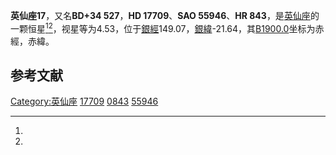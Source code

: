 {{Starbox begin
| name = 英仙座17
}}
{{Starbox observe
| epoch = [[J2000.0|J2000.0]]
| constell = [[英仙座|英仙座]]<ref name=SIMBAD>{{cite web
 | url=http://simbad.u-strasbg.fr/simbad/sim-id?Ident=HR+843
 | title=Pulsating variable Star
 | publisher=Centre de Données astronomiques de Strasbourg
 | work=SIMBAD
 | accessdate=2012-07-13
 | archive-date=2019-08-14
 | archive-url=https://web.archive.org/web/20190814222743/http://simbad.u-strasbg.fr/simbad/sim-id?Ident=HR+843
 | dead-url=no
 }}</ref><ref name=DATA>{{cite web
 | url=http://vizier.u-strasbg.fr/viz-bin/VizieR-5?-out.add=.&-source=5050&-corr=PK=HR&-out.max=9999&HR=843
 | title=VizieR Detailed Page
 | accessdate=2012-07-13
 | archive-date=2016-03-04
 | archive-url=https://web.archive.org/web/20160304213804/http://vizier.u-strasbg.fr/viz-bin/VizieR-5?-out.add=.&-source=5050&-corr=PK=HR&-out.max=9999&HR=843
 | dead-url=no
 }}</ref>
| 星官 = 
| ra = {{RA|2|51|30.8}}<ref name=SIMBAD /><ref name=DATA />
| dec = {{DEC|+35|3|35}}<ref name=SIMBAD /><ref name=DATA />
| appmag_v = 4.53<ref name=SIMBAD /><ref name=DATA />
}}
{{Starbox character
| class = K5+III<ref name=SIMBAD /><ref name=DATA />
| b-v = 1.56<ref name=SIMBAD /><ref name=DATA />
| u-b = 1.92<ref name=SIMBAD /><ref name=DATA />
| r-i = 0.95<ref name=SIMBAD /><ref name=DATA />
| variable = 
}}
{{Starbox astrometry
| radial_v = 1.92
| prop_mo_ra = 14
| parallax = 0.004
| p_error = 
}}
{{Starbox catalog
| names =BD+34 527，[[SAO星表|SAO]] 55946，[[HD星表|HD]] 17709，[[HR星表|HR]] 843}}
{{Starbox reference |Simbad=HR+843}}
{{Starbox end}}

'''英仙座17'''，又名'''BD+34 527'''，'''HD 17709'''、'''SAO 55946'''、'''HR 843'''，是[[英仙座|英仙座]]的一颗恒星<ref name=SIMBAD /><ref name=DATA />，视星等为4.53，位于[[銀道座標系|銀經]]149.07，[[銀道座標系|銀緯]]-21.64，其[[B1900.0|B1900.0]]坐标为赤經{{RA|2|45|21}}，赤緯{{DEC|+34|-21.64|54}}。

== 参考文献 ==
{{reflist}}

{{star-stub}}

{{英仙座恒星}}
{{星官|大陵|8|21}}
[[Category:英仙座|Category:英仙座]]
[[Category:HD和HDE天體|17709]]
[[Category:HR天體|0843]]
[[Category:SAO天體|55946]]
